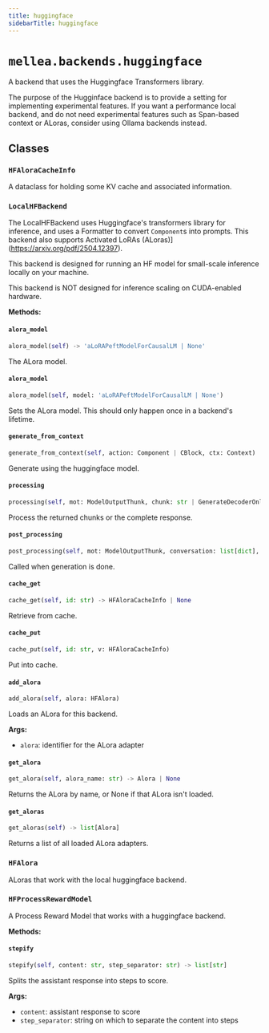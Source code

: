 ```yaml
---
title: huggingface
sidebarTitle: huggingface
---
```


# `mellea.backends.huggingface`


A backend that uses the Huggingface Transformers library.

The purpose of the Hugginface backend is to provide a setting for implementing experimental features. If you want a performance local backend, and do not need experimental features such as Span-based context or ALoras, consider using Ollama backends instead.


## Classes

### `HFAloraCacheInfo`


A dataclass for holding some KV cache and associated information.


### `LocalHFBackend`


The LocalHFBackend uses Huggingface's transformers library for inference, and uses a Formatter to convert `Component`s into prompts. This backend also supports Activated LoRAs (ALoras)](https://arxiv.org/pdf/2504.12397).

This backend is designed for running an HF model for small-scale inference locally on your machine.

This backend is NOT designed for inference scaling on CUDA-enabled hardware.


**Methods:**

#### `alora_model`

```python
alora_model(self) -> 'aLoRAPeftModelForCausalLM | None'
```

The ALora model.


#### `alora_model`

```python
alora_model(self, model: 'aLoRAPeftModelForCausalLM | None')
```

Sets the ALora model. This should only happen once in a backend's lifetime.


#### `generate_from_context`

```python
generate_from_context(self, action: Component | CBlock, ctx: Context)
```

Generate using the huggingface model.


#### `processing`

```python
processing(self, mot: ModelOutputThunk, chunk: str | GenerateDecoderOnlyOutput, input_ids)
```

Process the returned chunks or the complete response.


#### `post_processing`

```python
post_processing(self, mot: ModelOutputThunk, conversation: list[dict], format: type[BaseModelSubclass] | None, tool_calls: bool, tools: dict[str, Callable], seed, input_ids)
```

Called when generation is done.


#### `cache_get`

```python
cache_get(self, id: str) -> HFAloraCacheInfo | None
```

Retrieve from cache.


#### `cache_put`

```python
cache_put(self, id: str, v: HFAloraCacheInfo)
```

Put into cache.


#### `add_alora`

```python
add_alora(self, alora: HFAlora)
```

Loads an ALora for this backend.

**Args:**
- `alora`: identifier for the ALora adapter


#### `get_alora`

```python
get_alora(self, alora_name: str) -> Alora | None
```

Returns the ALora by name, or None if that ALora isn't loaded.


#### `get_aloras`

```python
get_aloras(self) -> list[Alora]
```

Returns a list of all loaded ALora adapters.


### `HFAlora`


ALoras that work with the local huggingface backend.


### `HFProcessRewardModel`


A Process Reward Model that works with a huggingface backend.


**Methods:**

#### `stepify`

```python
stepify(self, content: str, step_separator: str) -> list[str]
```

Splits the assistant response into steps to score.

**Args:**
- `content`: assistant response to score
- `step_separator`: string on which to separate the content into steps

